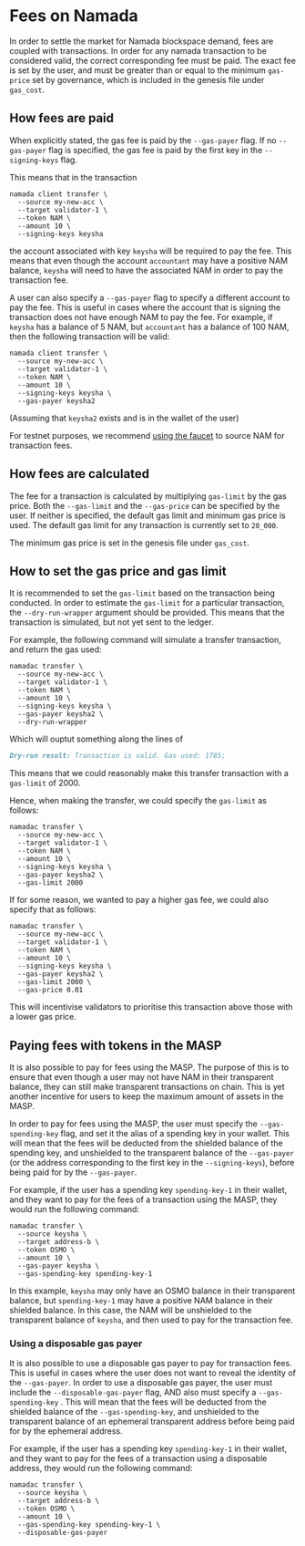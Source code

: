 # Fees on Namada

In order to settle the market for Namada blockspace demand, fees are coupled with transactions. In order for any namada transaction to be considered valid, the correct corresponding fee must be paid. The exact fee is set by the user, and must be greater than or equal to the minimum `gas-price` set by governance, which is included in the genesis file under `gas_cost`.

## How fees are paid
When explicitly stated, the gas fee is paid by the `--gas-payer` flag. If no `--gas-payer` flag is specified, the gas fee is paid by the first key in the `--signing-keys` flag.

This means that in the transaction 
```shell copy
namada client transfer \
  --source my-new-acc \
  --target validator-1 \
  --token NAM \
  --amount 10 \
  --signing-keys keysha
```

the account associated with key `keysha` will be required to pay the fee. This means that even though the account `accountant` may have a positive NAM balance, `keysha` will need to have the associated NAM in order to pay the transaction fee.

A user can also specify a `--gas-payer` flag to specify a different account to pay the fee. This is useful in cases where the account that is signing the transaction does not have enough NAM to pay the fee. For example, if `keysha` has a balance of 5 NAM, but `accountant` has a balance of 100 NAM, then the following transaction will be valid:

```shell copy
namada client transfer \
  --source my-new-acc \
  --target validator-1 \
  --token NAM \
  --amount 10 \
  --signing-keys keysha \
  --gas-payer keysha2
  ```

(Assuming that `keysha2` exists and is in the wallet of the user)

For testnet purposes, we recommend [using the faucet](../networks/testnets/pow.mdx) to source NAM for transaction fees.

## How fees are calculated
The fee for a transaction is calculated by multiplying `gas-limit` by the gas price.
Both the `--gas-limit` and the `--gas-price` can be specified by the user. If neither is specified, the default gas limit and minimum gas price is used. The default gas limit for any transaction is currently set to `20_000`.

The minimum gas price is set in the genesis file under `gas_cost`.

## How to set the gas price and gas limit

It is recommended to set the `gas-limit` based on the transaction being conducted. In order to estimate the `gas-limit` for a particular transaction, the `--dry-run-wrapper` argument should be provided. This means that the transaction is simulated, but not yet sent to the ledger. 

For example, the following command will simulate a transfer transaction, and return the gas used:

```shell copy
namadac transfer \
  --source my-new-acc \
  --target validator-1 \
  --token NAM \
  --amount 10 \
  --signing-keys keysha \
  --gas-payer keysha2 \
  --dry-run-wrapper
```

Which will ouptut something along the lines of 

```md
Dry-run result: Transaction is valid. Gas used: 1785;
```
This means that we could reasonably make this transfer transaction with a `gas-limit` of 2000.

Hence, when making the transfer, we could specify the `gas-limit` as follows:

```shell copy
namadac transfer \
  --source my-new-acc \
  --target validator-1 \
  --token NAM \
  --amount 10 \
  --signing-keys keysha \
  --gas-payer keysha2 \
  --gas-limit 2000
```

If for some reason, we wanted to pay a higher gas fee, we could also specify that as follows:

```shell copy
namadac transfer \
  --source my-new-acc \
  --target validator-1 \
  --token NAM \
  --amount 10 \
  --signing-keys keysha \
  --gas-payer keysha2 \
  --gas-limit 2000 \
  --gas-price 0.01
```
This will incentivise validators to prioritise this transaction above those with a lower gas price.


## Paying fees with tokens in the MASP

It is also possible to pay for fees using the MASP. The purpose of this is to ensure that even though a user may not have NAM in their transparent balance, they can still make transparent transactions on chain. This is yet another incentive for users to keep the maximum amount of assets in the MASP.

In order to pay for fees using the MASP, the user must specify the `--gas-spending-key` flag, and set it the alias of a spending key in your wallet. This will mean that the fees will be deducted from the shielded balance of the spending key, and unshielded to the transparent balance of the `--gas-payer` (or the address corresponding to the first key in the `--signing-keys`), before being paid for by the `--gas-payer`.

For example, if the user has a spending key `spending-key-1` in their wallet, and they want to pay for the fees of a transaction using the MASP, they would run the following command:

```shell copy 
namadac transfer \
  --source keysha \
  --target address-b \
  --token OSMO \
  --amount 10 \
  --gas-payer keysha \
  --gas-spending-key spending-key-1
```

In this example, `keysha` may only have an OSMO balance in their transparent balance, but `spending-key-1` may have a positive NAM balance in their shielded balance. In this case, the NAM will be unshielded to the transparent balance of `keysha`, and then used to pay for the transaction fee.

### Using a disposable gas payer

It is also possible to use a disposable gas payer to pay for transaction fees. This is useful in cases where the user does not want to reveal the identity of the `--gas-payer`. In order to use a disposable gas payer, the user must include the `--disposable-gas-payer` flag, AND also must specify a `--gas-spending-key` . This will mean that the fees will be deducted from the shielded balance of the `--gas-spending-key`, and unshielded to the transparent balance of an ephemeral transparent address before being paid for by the ephemeral address.

For example, if the user has a spending key `spending-key-1` in their wallet, and they want to pay for the fees of a transaction using a disposable address, they would run the following command:

```shell copy
namadac transfer \
  --source keysha \
  --target address-b \
  --token OSMO \
  --amount 10 \
  --gas-spending-key spending-key-1 \
  --disposable-gas-payer
```

